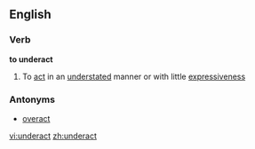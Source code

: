 ==English==
===Verb===
'''to underact'''
# To [[act]] in an [[understated]] manner or with little [[expressiveness]]
===Antonyms===
*[[overact]]

[[vi:underact]]
[[zh:underact]]
